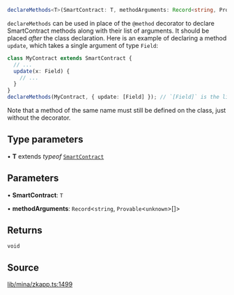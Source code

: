 ```ts
declareMethods<T>(SmartContract: T, methodArguments: Record<string, Provable<unknown>[]>): void
```

`declareMethods` can be used in place of the `@method` decorator
to declare SmartContract methods along with their list of arguments.
It should be placed _after_ the class declaration.
Here is an example of declaring a method `update`, which takes a single argument of type `Field`:
```ts
class MyContract extends SmartContract {
  // ...
  update(x: Field) {
    // ...
  }
}
declareMethods(MyContract, { update: [Field] }); // `[Field]` is the list of arguments!
```
Note that a method of the same name must still be defined on the class, just without the decorator.

## Type parameters

• **T** extends *typeof* [`SmartContract`](../classes/SmartContract.mdx)

## Parameters

• **SmartContract**: `T`

• **methodArguments**: `Record`\<`string`, `Provable`\<`unknown`\>[]\>

## Returns

`void`

## Source

[lib/mina/zkapp.ts:1499](https://github.com/o1-labs/o1js/blob/fd7bd4b02f4f7cc1057cd423261d70c22275763a/src/lib/mina/zkapp.ts#L1499)
